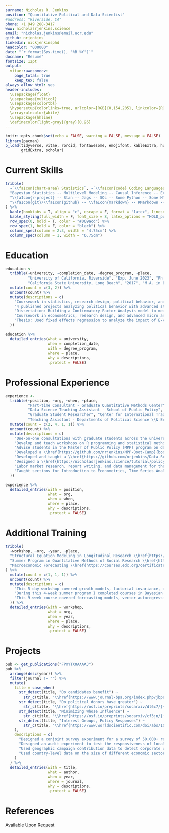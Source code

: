 ```yaml
---
surname: Nicholas R. Jenkins
position: "Quantitative Political and Data Scientist"
#address: "Riverside, CA"
phone: +1 949 288-3417
www: nicholasrjenkins.science
email: "nicholas.jenkins@email.ucr.edu"
github: nrjenkins
linkedin: nickjenkinsphd
headcolor: "000000"
date: "`r format(Sys.time(), '%B %Y')`"
docname: "Résumé"
fontsize: 12pt
output: 
  vitae::awesomecv:
    page_total: true
    keep_tex: false
always_allow_html: yes
header-includes:
  \usepackage{float}
  \usepackage{multicol}
  \usepackage{colortbl}
  \hypersetup{colorlinks=true, urlcolor=[RGB]{0,154,205}, linkcolor=[RGB]{0,154,205}}
  \arrayrulecolor{white}
  \usepackage{hhline}
  \definecolor{light-gray}{gray}{0.95}
---
```


```r
knitr::opts_chunk$set(echo = FALSE, warning = FALSE, message = FALSE)
library(pacman)
p_load(tidyverse, vitae, rorcid, fontawesome, emojifont, kableExtra, huxtable,
       gridExtra, scholar)
```

# \faIcon{cogs} Current Skills

```r
tribble(
  ~`\\faIcon{chart-area} Statistics`, ~`\\faIcon{code} Coding Languages`, ~`\\faIcon{tools} Other`,
  "Bayesian Statistics -- Multilevel Modeling -- Causal Inference -- Experimental Design -- Time Series Analysis -- Generalized Linear Models -- Text Analysis",
  "\\faIcon{r-project} -- Stan -- Jags -- SQL -- Some Python -- Some HTML",
  "\\faIcon{git}/\\faIcon{github} -- \\faIcon{markdown} -- RMarkdown -- Jupyter Notebooks -- \\LaTeX"
) %>% 
  kable(booktabs = T, align = "c", escape = F, format = "latex", linesep = "") %>% 
  kable_styling(full_width = F, font_size = 8, latex_options = "HOLD_position") %>% 
  row_spec(0, bold = T, color = "#009acd") %>% 
  row_spec(1, bold = F, color = "black") %>% 
  column_spec(column = 2:3, width = "4.75cm") %>% 
  column_spec(column = 1, width = "6.75cm")
```

# \faIcon{graduation-cap} Education

```r
education <-
  tribble(~university, ~completion_date, ~degree_program, ~place,
          "University of California, Riverside", "Exp. June 2023", "Ph.D. in Political Science", "Riverside, CA",
          "California State University, Long Beach", "2017", "M.A. in Economics", "Long Beach, CA") %>%
  mutate(count = c(3, 2)) %>% 
  uncount(count) %>% 
  mutate(descriptions = c(
    "Coursework in statistics, research design, political behavior, and political economy.",
    "4 published projects analyzing political behavior with advanced statistical modeling (see projects section below).",
    "Dissertation: Building a Confirmatory Factor Analysis model to measure congressional committee issue concentration and develop a theory of interest group influence in the policymaking process. Used data on 16 years of campaign finance records to test my theory.",
    "Coursework in econometrics, research design, and advanced micro and macoeconomic theory.",
    "Thesis: Used fixed effects regression to analyze the impact of E-Verify laws on wage and employment rates across the U.S."
  ))
  
education %>% 
  detailed_entries(what = university,
                   when = completion_date,
                   with = degree_program,
                   where = place,
                   why = descriptions,
                   .protect = FALSE)
```

# \faIcon{briefcase} Professional Experience

```r
experience <- 
  tribble(~position, ~org, ~when, ~place,
          "Part-time Consultant - Graduate Quantitative Methods Center", "University of California, Riverside", "10/2021 -- Present", "Riverside, CA",
          "Data Science Teaching Assistant - School of Public Policy", "University of California, Riverside", "03/2020 -- Present", "Riverside, CA",
          "Graduate Student Researcher", "Center for International Trade and Transportation", "05/2017 -- 09/2017", "Long Beach, CA",
          "Teaching Assistant - Departments of Political Science \\& Economics", "California State University, Long Beach \\& University of California, Riverside", "08/2015 -- Present", "Long Beach \\& Riverside, CA") %>% 
  mutate(count = c(2, 4, 1, 1)) %>% 
  uncount(count) %>% 
  mutate(descriptions = c(
    "One-on-one consultations with graduate students across the university to help with statistics, statistical software, data wrangling, and data visualization.",
    "Develop and teach workshops on R programming and statistical methods. Developed workshops include \\href{https://nicholasrjenkins.science/tutorial/bda_in_r/bayes_with_brms/}{Intro to Bayesian Data Analysis}, \\href{https://nicholasrjenkins.science/tutorial/glms/}{Generalized Linear Models}, Git and GitHub for Collaboration and Open Science, Time Series Analysis, and Data Visualization with ggplot.",
    "Advise students in the Master of Public Policy (MPP) program on data collection, cleaning, visualization, and analysis for their capstone projects.",
    "Developed a \\href{https://github.com/nrjenkins/MPP-Boot-Camp}{boot camp workshop} introducing incoming MPP students to the basics of working with data in R.",
    "Developed and taught a \\href{https://github.com/nrjenkins/Data-Science-Workshop}{data science workshop} for second-year MPP students introducing them to the data science process.",
    "Designed a \\href{https://nicholasrjenkins.science/tutorial/policy-eval/}{policy evaluation project} for the policy analysis class that guides students through the process of data cleaning, data visualization, mapping, descriptive analysis, and causal modeling techniques for analyzing the impact of public policies.",
    "Labor market research, report writing, and data management for the center’s transportation and labor market research projects.",
    "Taught sections for Introduction to Econometrics, Time Series Analysis, Economic Statistics, Policy Evaluation, Theory and Methodology of Political Science, Politics and Economic Policy, and American Politics."
  ))

experience %>% 
  detailed_entries(with = position,
                   what = org,
                   when = when,
                   where = place,
                   why = descriptions,
                   .protect = FALSE)
```


# \faIcon{chart-bar} Additional Training

```r
tribble(
  ~workshop, ~org, ~year, ~place,
  "Structural Equation Modeling in Longitudinal Research \\href{https://nrjenkins.github.io/files/docs/cv/APA_ATI_Completion_Certificate.pdf}{\\faIcon{file-contract}}", "Longitudinal Research Institute", 2020, "Online",
  "Summer Program in Quantitative Methods of Social Research \\href{https://nrjenkins.github.io/files/docs/cv/ICPSR_Participation_Verification.pdf}{\\faIcon{file-contract}}", "Inter-university Consortium for Political and Social Research (ICPSR)", 2018, "Ann Arbor, MI",
  "Macroeconomic Forecasting \\href{https://courses.edx.org/certificates/d1ac1a8d2755457a9651b9dad73c2602}{\\faIcon{file-contract}}", "International Monetary Fund (IMF) Institute for Capacity Development", 2017, "Online",
) %>% 
  mutate(count = c(1, 1, 1)) %>% 
  uncount(count) %>% 
  mutate(descriptions = c(
    "This 5 day workshop covered growth models, factorial invariance, dealing with incomplete data, growth mixture models, ordinal outcomes, and latent change score models.",
    "During this 4-week summer program I completed courses in Bayesian Modeling for the Social Sciences, Multilevel Models, and advanced mathematics.",
    "This 9-week course covered forecasting models, vector autoregressions, and vector error correction models."
  )) %>% 
  detailed_entries(with = workshop,
                   what = org,
                   when = year,
                   where = place,
                   why = descriptions,
                   .protect = FALSE)
```


# \faIcon{file-alt} Projects

```r
pub <- get_publications("FPXYTX0AAAAJ")
pub %>% 
  arrange(desc(year)) %>% 
  filter(journal != "") %>% 
  mutate(
    title = case_when(
      str_detect(title, "Do candidates benefit") ~ 
        str_c(title, "\\href{https://www.journal-bpa.org/index.php/jbpa/article/view/111}{\\faIcon[regular]{file-pdf}} \\href{https://github.com/nrjenkins/PACs-and-Perceptions/tree/main}{\\faIcon{github}}", sep = " "),
      str_detect(title, "Do political donors have greater") ~ 
        str_c(title, "\\href{https://osf.io/preprints/socarxiv/dt6c7/}{\\faIcon[regular]{file-pdf}} \\href{https://dataverse.harvard.edu/dataset.xhtml?persistentId=doi:10.7910/DVN/SGCWGY}{\\faIcon{database}}", sep = " "),
      str_detect(title, "Minimizing Whose Influence") ~ 
        str_c(title, "\\href{https://osf.io/preprints/socarxiv/cf3jn/}{\\faIcon[regular]{file-pdf}} \\href{https://github.com/nrjenkins/PACs-and-Small-dollar-Donations}{\\faIcon{github}}", sep = " "),
      str_detect(title, "Interest Groups, Policy Responses") ~ 
        str_c(title, "\\href{https://www.worldscientific.com/doi/abs/10.1142/S1793993319500108}{\\faIcon[regular]{file-pdf}}", sep = " ")
    ),
    descriptions = c(
      "Designed a conjoint survey experiment for a survey of 50,000+ respondents (the \\href{https://cces.gov.harvard.edu}{Cooperative Election Study}) to test how accepting or refusing PAC contributions affects respondents' evaluation of candidates.",
      "Designed an audit experiment to test the responsiveness of local government officials in municipalities across 5 states to information requests from donors and non-donors.",
      "Used geographic campaign contribution data to detect corporate contributions to candidates made from within and outside the candidate's district and both Dirichlet and Zero-Inflated Gamma multilevel regression to see how anti-corporate PAC pledges affect corporate giving.",
      "Used country-level data on the size of different economic sectors and government responses to interest rate shocks to examine if interest groups affect whether governments respond to shocks by defending the exchange rate or maintaing full employment."
    )
  ) %>% 
  detailed_entries(with = title,
                   what = author,
                   when = year,
                   where = journal,
                   why = descriptions,
                   .protect = FALSE)
```


# \faIcon{comment} References

\footnotesize

Available Upon Request